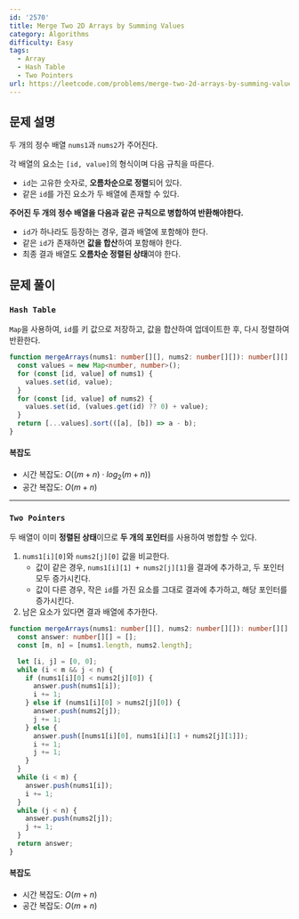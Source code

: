 ```yaml
---
id: '2570'
title: Merge Two 2D Arrays by Summing Values
category: Algorithms
difficulty: Easy
tags:
  - Array
  - Hash Table
  - Two Pointers
url: https://leetcode.com/problems/merge-two-2d-arrays-by-summing-values
---
```


## 문제 설명

두 개의 정수 배열 `nums1`과 `nums2`가 주어진다.

각 배열의 요소는 `[id, value]`의 형식이며 다음 규칙을 따른다.

- `id`는 고유한 숫자로, **오름차순으로 정렬**되어 있다.
- 같은 `id`를 가진 요소가 두 배열에 존재할 수 있다.

**주어진 두 개의 정수 배열을 다음과 같은 규칙으로 병합하여 반환해야한다.**

- `id`가 하나라도 등장하는 경우, 결과 배열에 포함해야 한다.
- 같은 `id`가 존재하면 **값을 합산**하여 포함해야 한다.
- 최종 결과 배열도 **오름차순 정렬된 상태**여야 한다.

## 문제 풀이

### `Hash Table`

`Map`을 사용하여, `id`를 키 값으로 저장하고, 값을 합산하여 업데이트한 후, 다시 정렬하여 반환한다.

```typescript showLineNumbers
function mergeArrays(nums1: number[][], nums2: number[][]): number[][] {
  const values = new Map<number, number>();
  for (const [id, value] of nums1) {
    values.set(id, value);
  }
  for (const [id, value] of nums2) {
    values.set(id, (values.get(id) ?? 0) + value);
  }
  return [...values].sort(([a], [b]) => a - b);
}
```

#### 복잡도

- 시간 복잡도: $O((m + n) \cdot log_2{(m + n)})$
- 공간 복잡도: $O(m + n)$

---

### `Two Pointers`

두 배열이 이미 **정렬된 상태**이므로 **두 개의 포인터**를 사용하여 병합할 수 있다.

1. `nums1[i][0]`와 `nums2[j][0]` 값을 비교한다.
   - 값이 같은 경우, `nums1[i][1] + nums2[j][1]`을 결과에 추가하고, 두 포인터 모두 증가시킨다.
   - 값이 다른 경우, 작은 `id`를 가진 요소를 그대로 결과에 추가하고, 해당 포인터를 증가시킨다.
2. 남은 요소가 있다면 결과 배열에 추가한다.

```typescript showLineNumbers
function mergeArrays(nums1: number[][], nums2: number[][]): number[][] {
  const answer: number[][] = [];
  const [m, n] = [nums1.length, nums2.length];

  let [i, j] = [0, 0];
  while (i < m && j < n) {
    if (nums1[i][0] < nums2[j][0]) {
      answer.push(nums1[i]);
      i += 1;
    } else if (nums1[i][0] > nums2[j][0]) {
      answer.push(nums2[j]);
      j += 1;
    } else {
      answer.push([nums1[i][0], nums1[i][1] + nums2[j][1]]);
      i += 1;
      j += 1;
    }
  }
  while (i < m) {
    answer.push(nums1[i]);
    i += 1;
  }
  while (j < n) {
    answer.push(nums2[j]);
    j += 1;
  }
  return answer;
}
```

#### 복잡도

- 시간 복잡도: $O(m + n)$
- 공간 복잡도: $O(m + n)$
